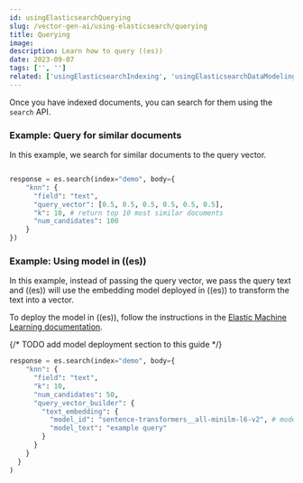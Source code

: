 ```yaml
---
id: usingElasticsearchQuerying
slug: /vector-gen-ai/using-elasticsearch/querying
title: Querying
image:
description: Learn how to query ((es))
date: 2023-09-07
tags: ['', '']
related: ['usingElasticsearchIndexing', 'usingElasticsearchDataModeling', 'usingElasticsearchRelevance', 'usingElasticsearchFiltering']
---
```


Once you have indexed documents, you can search for them using the `search` API.

### Example: Query for similar documents

In this example, we search for similar documents to the query vector.

```python

response = es.search(index="demo", body={
    "knn": {
      "field": "text",
      "query_vector": [0.5, 0.5, 0.5, 0.5, 0.5, 0.5],
      "k": 10, # return top 10 most similar documents
      "num_candidates": 100
    }
})

```

### Example: Using model in ((es))

In this example, instead of passing the query vector, we pass the query text and ((es)) will use the embedding model deployed in ((es)) to transform the text into a vector.

To deploy the model in ((es)), follow the instructions in the [Elastic Machine Learning documentation](https://www.elastic.co/guide/en/machine-learning/current/ml-nlp-deploy-models.html).

{/* TODO add model deployment section to this guide */}

```python
response = es.search(index="demo", body={
    "knn": {
      "field": "text",
      "k": 10,
      "num_candidates": 50,
      "query_vector_builder": {
        "text_embedding": {
          "model_id": "sentence-transformers__all-minilm-l6-v2", # model id deployed in ((es))
          "model_text": "example query"
        }
      }
    }
  }
)

```